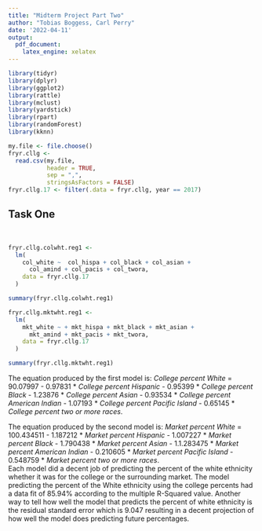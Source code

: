 ---
title: "Midterm Project Part Two"
author: "Tobias Boggess, Carl Perry"
date: '2022-04-11'
output: 
  pdf_document:
    latex_engine: xelatex
---

```{r include = FALSE}
library(tidyr)
library(dplyr)
library(ggplot2)
library(rattle)
library(mclust)
library(yardstick)
library(rpart)
library(randomForest)
library(kknn)

my.file <- file.choose()
fryr.cllg <-
  read.csv(my.file,
           header = TRUE,
           sep = ",",
           stringsAsFactors = FALSE)
fryr.cllg.17 <- filter(.data = fryr.cllg, year == 2017)
```

## \center Task One \center
\

```{r include = FALSE, echo = TRUE}
fryr.cllg.colwht.reg1 <-
  lm(
    col_white ~  col_hispa + col_black + col_asian +
      col_amind + col_pacis + col_twora,
    data = fryr.cllg.17
  )

summary(fryr.cllg.colwht.reg1)

fryr.cllg.mktwht.reg1 <-
  lm(
    mkt_white ~ + mkt_hispa + mkt_black + mkt_asian +
      mkt_amind + mkt_pacis + mkt_twora,
    data = fryr.cllg.17
  )

summary(fryr.cllg.mktwht.reg1)
```

The equation produced by the first model is: 
*College percent White* = 90.07997 - 0.97831 * *College percent Hispanic* - 0.95399 * *College percent Black* - 1.23876 * *College percent Asian* - 0.93534 * *College percent American Indian* - 1.07193 * *College percent Pacific Island* - 0.65145 * *College percent two or more races*.

The equation produced by the second model is: 
*Market percent White* = 100.434511 - 1.187212 * *Market percent Hispanic* - 1.007227 * *Market percent Black* - 1.790438 * *Market percent Asian* - 1.1.283475 * *Market percent American Indian* - 0.210605 * *Market percent Pacific Island* - 0.548759 * *Market percent two or more races*.
\
Each model did a decent job of predicting the percent of the white ethnicity whether it was for the college or the surrounding market. The model predicting the percent of the White ethnicity using the college percents had a data fit of 85.94% according to the multiple R-Squared value. Another way to tell how well the model that predicts the percent of white ethnicity is the residual standard error which is 9.047 resulting in a decent projection of how well the model does predicting future percentages.  









